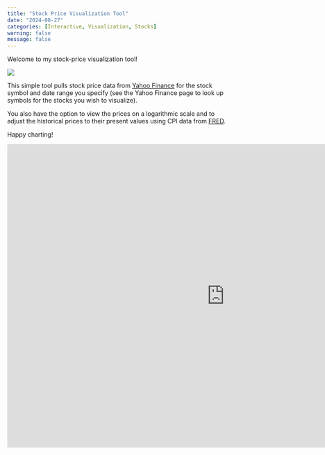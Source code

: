 ```yaml
---
title: "Stock Price Visualization Tool"
date: "2024-08-27"
categories: [Interactive, Visualization, Stocks]
warning: false
message: false
---
```


Welcome to my stock-price visualization tool!

![](thumbnail.jpg)

This simple tool pulls stock price data from [Yahoo Finance](https://finance.yahoo.com/) for the stock symbol and date range you specify (see the Yahoo Finance page to look up symbols for the stocks you wish to visualize).

You also have the option to view the prices on a logarithmic scale and to adjust the historical prices to their present values using CPI data from [FRED](https://fred.stlouisfed.org/).

Happy charting!

```{=html}
<iframe id="example1" src="https://deadicated-to-data.shinyapps.io/stockVis"
style="border: non; width: 1000px; height: 700px"
frameborder="0">
</iframe>
```
